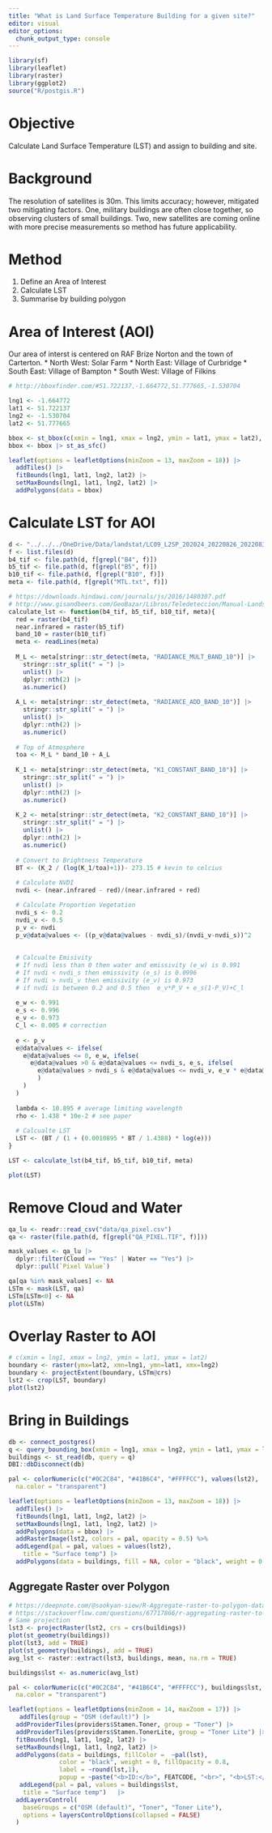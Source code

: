 ```yaml
---
title: "What is Land Surface Temperature Building for a given site?"
editor: visual
editor_options: 
  chunk_output_type: console
---
```


```r
library(sf)
library(leaflet)
library(raster)
library(ggplot2)
source("R/postgis.R")
```

# Objective

Calculate Land Surface Temperature (LST) and assign to building and site. 

# Background

The resolution of satellites is 30m. This limits accuracy; however, mitigated 
two mitigating factors. One, military buildings are often close together, so observing clusters of small buildings. 
Two, new satellites are coming online with more precise measurements so method has future applicability.

# Method

1. Define an Area of Interest 
2. Calculate LST
3. Summarise by building polygon

# Area of Interest (AOI)

Our area of interst is centered on RAF Brize Norton and the town of Carterton.
* North West: Solar Farm
* North East: Village of Curbridge
* South East: Village of Bampton
* South West: Village of Filkins

```r
# http://bboxfinder.com/#51.722137,-1.664772,51.777665,-1.530704

lng1 <- -1.664772
lat1 <- 51.722137
lng2 <- -1.530704
lat2 <- 51.777665

bbox <- st_bbox(c(xmin = lng1, xmax = lng2, ymin = lat1, ymax = lat2), crs = 4326)
bbox <- bbox |> st_as_sfc()

leaflet(options = leafletOptions(minZoom = 13, maxZoom = 18)) |>
  addTiles() |>
  fitBounds(lng1, lat1, lng2, lat2) |>
  setMaxBounds(lng1, lat1, lng2, lat2) |>
  addPolygons(data = bbox)

```

# Calculate LST for AOI

```r

d <- "../../../OneDrive/Data/landstat/LC09_L2SP_202024_20220826_20220830_02_T1/"
f <- list.files(d)
b4_tif <- file.path(d, f[grepl("B4", f)])
b5_tif <- file.path(d, f[grepl("B5", f)])
b10_tif <- file.path(d, f[grepl("B10", f)])
meta <- file.path(d, f[grepl("MTL.txt", f)])

# https://downloads.hindawi.com/journals/js/2016/1480307.pdf
# http://www.gisandbeers.com/GeoBazar/Libros/Teledeteccion/Manual-Landsat-9-Handbook.pdf
calculate_lst <- function(b4_tif, b5_tif, b10_tif, meta){
  red = raster(b4_tif)
  near.infrared = raster(b5_tif)
  band_10 = raster(b10_tif)
  meta <- readLines(meta)
  
  M_L <- meta[stringr::str_detect(meta, "RADIANCE_MULT_BAND_10")] |>
    stringr::str_split(" = ") |>
    unlist() |>
    dplyr::nth(2) |>
    as.numeric()
  
  A_L <- meta[stringr::str_detect(meta, "RADIANCE_ADD_BAND_10")] |>
    stringr::str_split(" = ") |>
    unlist() |>
    dplyr::nth(2) |>
    as.numeric()
  
  # Top of Atmosphere
  toa <- M_L * band_10 + A_L
  
  K_1 <- meta[stringr::str_detect(meta, "K1_CONSTANT_BAND_10")] |>
    stringr::str_split(" = ") |>
    unlist() |>
    dplyr::nth(2) |>
    as.numeric()
  
  K_2 <- meta[stringr::str_detect(meta, "K2_CONSTANT_BAND_10")] |>
    stringr::str_split(" = ") |>
    unlist() |>
    dplyr::nth(2) |>
    as.numeric()
  
  # Convert to Brightness Temperature
  BT <- (K_2 / (log(K_1/toa)+1))- 273.15 # kevin to celcius
  
  # Calculate NVDI
  nvdi <- (near.infrared - red)/(near.infrared + red)

  # Calculate Proportion Vegetation
  nvdi_s <- 0.2
  nvdi_v <- 0.5
  p_v <- nvdi
  p_v@data@values <- ((p_v@data@values - nvdi_s)/(nvdi_v-nvdi_s))^2
  
  
  # Calcualte Emisivity
  # If nvdi less than 0 then water and emissivity (e_w) is 0.991
  # If nvdi < nvdi_s then emissivity (e_s) is 0.0996
  # If nvdi > nvdi_v then emissivity (e_v) is 0.973
  # if nvdi is between 0.2 and 0.5 then  e_v*P_V + e_s(1-P_V)+C_l
  
  e_w <- 0.991
  e_s <- 0.996
  e_v <- 0.973
  C_l <- 0.005 # correction
  
  e <- p_v
  e@data@values <- ifelse(
    e@data@values <= 0, e_w, ifelse(
      e@data@values >0 & e@data@values <= nvdi_s, e_s, ifelse(
        e@data@values > nvdi_s & e@data@values <= nvdi_v, e_v * e@data@values + e_s * (1-e@data@values) + C_l, e_v
        )
    )
  )
  
  lambda <- 10.895 # average limiting wavelength
  rho <- 1.438 * 10e-2 # see paper
  
  # Calcualte LST
  LST <- (BT / (1 + (0.0010895 * BT / 1.4388) * log(e)))
}

LST <- calculate_lst(b4_tif, b5_tif, b10_tif, meta)

plot(LST)
```

# Remove Cloud and Water

```r
qa_lu <- readr::read_csv("data/qa_pixel.csv")
qa <- raster(file.path(d, f[grepl("QA_PIXEL.TIF", f)]))

mask_values <- qa_lu |>
  dplyr::filter(Cloud == "Yes" | Water == "Yes") |>
  dplyr::pull(`Pixel Value`)

qa[qa %in% mask_values] <- NA
LSTm <- mask(LST, qa)
LSTm[LSTm<0] <- NA
plot(LSTm)
```

# Overlay Raster to AOI

```r
# c(xmin = lng1, xmax = lng2, ymin = lat1, ymax = lat2)
boundary <- raster(ymx=lat2, xmn=lng1, ymn=lat1, xmx=lng2)
boundary <- projectExtent(boundary, LSTm@crs)
lst2 <- crop(LST, boundary)
plot(lst2)
```

# Bring in Buildings

```r
db <- connect_postgres()
q <- query_bounding_box(xmin = lng1, xmax = lng2, ymin = lat1, ymax = lat2)
buildings <- st_read(db, query = q)
DBI::dbDisconnect(db)

```


```r
pal <- colorNumeric(c("#0C2C84", "#41B6C4", "#FFFFCC"), values(lst2),
  na.color = "transparent")

leaflet(options = leafletOptions(minZoom = 13, maxZoom = 18)) |>
  addTiles() |>
  fitBounds(lng1, lat1, lng2, lat2) |>
  setMaxBounds(lng1, lat1, lng2, lat2) |>
  addPolygons(data = bbox) |>
  addRasterImage(lst2, colors = pal, opacity = 0.5) %>%
  addLegend(pal = pal, values = values(lst2),
    title = "Surface temp") |>
  addPolygons(data = buildings, fill = NA, color = "black", weight = 0.8)

```

## Aggregate Raster over Polygon

```r
# https://deepnote.com/@sookyan-siew/R-Aggregate-raster-to-polygon-data-10a3150c-e88d-4776-bae1-4b6dcb9e3916 
# https://stackoverflow.com/questions/67717866/r-aggregating-raster-to-shapefile-polygons
# Same projection
lst3 <- projectRaster(lst2, crs = crs(buildings))
plot(st_geometry(buildings))
plot(lst3, add = TRUE)
plot(st_geometry(buildings), add = TRUE)
avg_lst <- raster::extract(lst3, buildings, mean, na.rm = TRUE)

buildings$lst <- as.numeric(avg_lst)
```

```r
pal <- colorNumeric(c("#0C2C84", "#41B6C4", "#FFFFCC"), buildings$lst,
  na.color = "transparent")

leaflet(options = leafletOptions(minZoom = 14, maxZoom = 17)) |>
   addTiles(group = "OSM (default)") |>
  addProviderTiles(providers$Stamen.Toner, group = "Toner") |>
  addProviderTiles(providers$Stamen.TonerLite, group = "Toner Lite") |>
  fitBounds(lng1, lat1, lng2, lat2) |>
  setMaxBounds(lng1, lat1, lng2, lat2) |>
  addPolygons(data = buildings, fillColor =  ~pal(lst), 
              color = "black", weight = 0, fillOpacity = 0.8,
              label = ~round(lst,1),
              popup = ~paste("<b>ID:</b>", FEATCODE, "<br>", "<b>LST:</b>", round(lst,1))) |>
   addLegend(pal = pal, values = buildings$lst,
    title = "Surface temp")   |>
  addLayersControl(
    baseGroups = c("OSM (default)", "Toner", "Toner Lite"),
    options = layersControlOptions(collapsed = FALSE)
  )


```